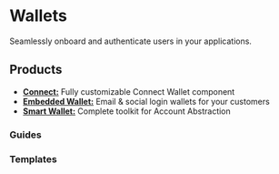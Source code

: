 
# Wallets

Seamlessly onboard and authenticate users in your applications.

## Products

- [**Connect:**](/wallets/connect) Fully customizable Connect Wallet component
- [**Embedded Wallet:**](/wallets/embedded-wallet/overview) Email & social login wallets for your customers
- [**Smart Wallet:**](/wallets/smart-wallet) Complete toolkit for Account Abstraction

### Guides

<Grid>

<ArticleCard
	title="Get Started with Connect"
	description="Learn how to add a Connect Wallet component into your app."
	href="/wallets/connect/ConnectWallet"
/>

<ArticleCard
	title="Custom Connect Wallet experience"
	description="Learn how to create a custom wallet connection experience."
	href="/wallets/connect/custom"
/>

<ArticleCard
	title="Integrate Auth with Supabase"
	description="Learn how to integrate Auth with Supabase."
	href="/wallets/auth/integrations/supabase"
/>

</Grid>

### Templates

<ExpandableGrid>

<GithubTemplateCard
	title="Auth with Fiber"
	href="https://github.com/thirdweb-example/thirdweb-auth-fiber"
/>

<GithubTemplateCard
	title="Auth with NextJS"
	href="https://github.com/thirdweb-example/thirdweb-auth-next"
/>

<GithubTemplateCard
	title="Web3 Flight"
	href="https://github.com/thirdweb-example/web3flight"
/>

<GithubTemplateCard
	title="Embedded Smart Wallet"
	href="https://github.com/thirdweb-example/embedded-smart-wallet"
/>

<GithubTemplateCard
	title="Token Bound Account App"
	href="https://github.com/thirdweb-example/token-bound-account-app"
/>

<GithubTemplateCard
	title="Embedded Wallet Custom UI with React Native"
	href="https://github.com/thirdweb-example/embedded-wallet-custom-ui-react-native"
/>

<GithubTemplateCard
	title="Cognito Auth"
	href="https://github.com/thirdweb-example/embedded-wallet-custom-ui-react-native"
/>

<GithubTemplateCard
	title="Smart Wallet React"
	href="https://github.com/thirdweb-example/smart-wallet-react"
/>

<GithubTemplateCard
	title="Auth Supabase"
	href="https://github.com/thirdweb-example/smart-wallet-react"
/>

<GithubTemplateCard
	title="Smart Wallet Batch Transactions"
	href="https://github.com/thirdweb-example/smart-wallet-batch-tx-script"
/>

<GithubTemplateCard
	title="Local Wallet React"
	href="https://github.com/thirdweb-example/local-wallet-react"
/>

<GithubTemplateCard
	title="Local Wallet Script"
	href="https://github.com/thirdweb-example/local-wallet-script"
/>

<GithubTemplateCard
	title="Smart Wallet in NodeJS"
	href="https://github.com/thirdweb-example/smart-wallet-nodejs"
/>

<GithubTemplateCard
	title="Smart Wallet in NodeJS"
	href="https://github.com/thirdweb-example/smart-wallet-nodejs"
/>

<GithubTemplateCard
	title="Authentication Restricted Content"
	href="https://github.com/thirdweb-example/authentication-restricted-content"
/>

<GithubTemplateCard
	title="Auth with Next Auth"
	href="https://github.com/thirdweb-example/thirdweb-auth-next-auth"
/>

<GithubTemplateCard
	title="Gryfyn Wallet Demo"
	href="https://github.com/thirdweb-example/gryfyn-wallet"
/>

<GithubTemplateCard
	title="Token Gated Account"
	href="https://github.com/thirdweb-example/token-gated-account"
/>

<GithubTemplateCard
	title="Connect Wallet Button"
	href="https://github.com/thirdweb-example/connect-wallet-button"
/>

<GithubTemplateCard
	title="Token Bound Account (Local)"
	href="https://github.com/thirdweb-example/connect-wallet-button"
/>

<GithubTemplateCard
	title="Auth with Express"
	href="https://github.com/thirdweb-example/thirdweb-auth-express"
/>

</ExpandableGrid>
